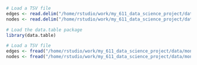 ```r

```

```r
# Load a TSV file
edges <- read.delim("/home/rstudio/work/my_611_data_science_project/data/monarch-kg_edges.tsv", header = TRUE, sep = "\t")
nodes <- read.delim("/home/rstudio/work/my_611_data_science_project/data/monarch-kg_nodes.tsv", header = TRUE, sep = "\t")
```

```r
# Load the data.table package
library(data.table)

# Load a TSV file
edges <- fread("/home/rstudio/work/my_611_data_science_project/data/monarch-kg_edges.tsv")
nodes <- fread("/home/rstudio/work/my_611_data_science_project/data/monarch-kg_nodes.tsv")
```


